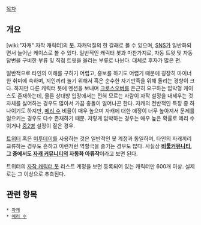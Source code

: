 [[목차]]

== 개요 ==
[wiki:"자캐" 자작 캐릭터]의 [[봇]]. 자캐덕질의 한 갈래로 볼 수 있으며, [[SNS]]가 일반화되면서 늘어난 케이스로 볼 수 있다. 일반적인 캐릭터 봇과 마찬가지로, 자동 트윗 및 자동 답변을 구비한 부류 및 직접 트윗을 올리는 부류로 나뉜다. 대체로 후자가 많은 편.

일반적으로 타인의 이해를 구하기 어렵고, 홍보를 하기도 어렵기 때문에 굉장히 마이너한 취미에 속하며, 지인끼리 놀기 위해서 혹은 순수한 자기만족을 위해 돌리는 경향이 크다. 하지만 다른 캐릭터 봇에 멘션을 보내며 [[크로스오버]]를 은근히 요구하는 압박형 케이스도 존재하는데, 물론 상대방 입장에서는 전혀 모르는 사람이 자작 설정을 내세우는 것 자체를 싫어하는 경우도 많아서 가끔 충돌이 일어나곤 한다. 자캐의 전반적인 특징 중 하나이기도 하지만, [[메리 수]] 비율이 매우 높으며 자캐에 대한 애정이 너무 높아져서 문제를 일으키는 경우도 다수 존재하기 때문. 저렇게 압박하는 경우는 매우 높은 확률로 메리 수이거나 [[중2병]] 설정이 짙은 경우.

[[트위터]] 혹은 [[미투데이]]를 사용하는 것은 일반적인 봇 계정과 동일하며, 타인의 자캐끼리 교류하는 경우도 흔하고 이런저런 역할극을 즐기는 경우도 많다. 사실상 '''[[비툴커뮤니티]], 그 중에서도 [[자캐 커뮤니티]]의 자동화 아류작'''이라고 보면 된다.

트위터의 [http://twitter.com/own_c 자작 캐릭터 봇] 리스트 계정을 보면 등록되어 있는 캐릭터만 600개 이상. 실제로는 그 이상으로 추측된다.


== 관련 항목 ==
 * [[자캐]]
 * [[메리 수]]

